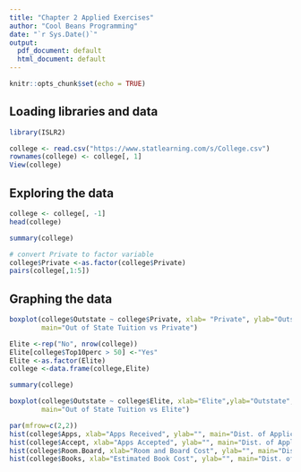 ```yaml
---
title: "Chapter 2 Applied Exercises"
author: "Cool Beans Programming"
date: "`r Sys.Date()`"
output:
  pdf_document: default
  html_document: default
---
```


```r
knitr::opts_chunk$set(echo = TRUE)
```


## Loading libraries and data

```r
library(ISLR2)
```



```r
college <- read.csv("https://www.statlearning.com/s/College.csv")
rownames(college) <- college[, 1]
View(college)
```

## Exploring the data

```r
college <- college[, -1]
head(college)
```

```r
summary(college)
```
```r
# convert Private to factor variable 
college$Private <-as.factor(college$Private)
pairs(college[,1:5])
```


## Graphing the data
```r
boxplot(college$Outstate ~ college$Private, xlab= "Private", ylab="Outstate", 
        main="Out of State Tuition vs Private")
```
```r
Elite <-rep("No", nrow(college))
Elite[college$Top10perc > 50] <-"Yes"
Elite <-as.factor(Elite)
college <-data.frame(college,Elite)
```

```r
summary(college)
``` 

```r
boxplot(college$Outstate ~ college$Elite, xlab="Elite",ylab="Outstate", 
        main="Out of State Tuition vs Elite")
```
```r
par(mfrow=c(2,2))
hist(college$Apps, xlab="Apps Received", ylab="", main="Dist. of Applications Received")
hist(college$Accept, xlab="Apps Accepted", ylab="", main="Dist. of Applications Accepted")
hist(college$Room.Board, xlab="Room and Board Cost", ylab="", main="Dist. of Room & Board Costs")
hist(college$Books, xlab="Estimated Book Cost", ylab="", main="Dist. of Textbook Costs")
```

